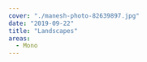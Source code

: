 ---
cover: "./manesh-photo-82639897.jpg"
date: "2019-09-22"
title: "Landscapes"
areas:
  - Mono
---
